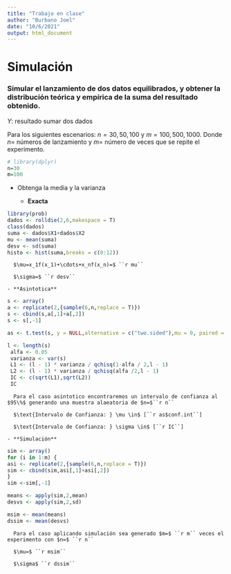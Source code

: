 ```yaml
---
title: "Trabajo en clase"
author: "Burbano Joel"
date: "10/6/2021"
output: html_document
---
```


# Simulación
### Simular el lanzamiento de dos datos equilibrados, y obtener la distribución teórica y empírica de la suma del resultado obtenido.

$Y:$ resultado sumar dos dados 

Para los siguientes escenarios: $n=30,50,100$ y $m=100,500,1000$. Donde $n=$ números de lanzamiento y $m=$ número de veces que se repite el experimento.
```r
# library(dplyr)
n=30
m=100

```

  * Obtenga la media y la varianza 
  
    - **Exacta** 
    
```r
library(prob)
dados <- rolldie(2,6,makespace = T)
class(dados)
suma <- dados$X1+dados$X2
mu <- mean(suma)
desv <- sd(suma)
histo <- hist(suma,breaks = c(0:12))
```

      $\mu=x_1f(x_1)+\cdots+x_nf(x_n)=$ ``r mu``
      
      $\sigma=$ ``r desv``
    
    - **Asintotica**
    
```r
s <- array()
a <- replicate(2,{sample(6,n,replace = T)}) 
s <- cbind(s,a[,1]+a[,2])
s <- s[,-1]

as <- t.test(s, y = NULL,alternative = c("two.sided"),mu = 0, paired = FALSE, var.equal = FALSE,conf.level = 0.95)

l <- length(s)
 alfa <- 0.05
 varianza <- var(s)
 L1 <- (l - 1) * varianza / qchisq(1-alfa / 2,l - 1)
 L2 <- (l - 1) * varianza / qchisq(alfa /2,l - 1)
 IC <- c(sqrt(L1),sqrt(L2))
 IC
```
      
      
      Para el caso asintotico encontraremos un intervalo de confianza al $95\%$ generando una muestra alaeatoria de $n=$``r n``
      
      $\text{Intervalo de Confianza: } \mu \in$ [``r as$conf.int``]
      
      $\text{Intervalo de Confianza: } \sigma \in$ [``r IC``] 
      
    - **Simulación**
```r
sim <- array()
for (i in 1:m) {
asi <- replicate(2,{sample(6,n,replace = T)}) 
sim <- cbind(sim,asi[,1]+asi[,2])
}
sim <-sim[,-1]

means <- apply(sim,2,mean)
desvs <- apply(sim,2,sd)

msim <- mean(means)
dssim <- mean(desvs)
```
      
      Para el caso aplicando simulación sea generado $m=$ ``r m`` veces el experimento con $n=$ ``r n``
      
      $\mu=$ ``r msim``
      
      $\sigma$ ``r dssim``
    